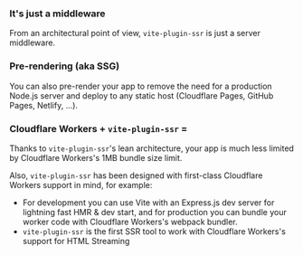 
### It's just a middleware

From an architectural point of view, `vite-plugin-ssr` is just a server middleware.

<ServerMiddleware />

### Pre-rendering (aka SSG)

You can also pre-render your app to remove the need for a production Node.js server and deploy to any static host
(Cloudflare Pages, GitHub Pages, Netlify, ...).

<PrerenderPreview />

### Cloudflare Workers + `vite-plugin-ssr` = <Emoji name="red-heart" />

Thanks to `vite-plugin-ssr`'s lean architecture, your app is much less limited by Cloudflare Workers's 1MB bundle size limit.

Also, `vite-plugin-ssr` has been designed with first-class Cloudflare Workers support in mind, for example:
 - For development you can use Vite with an Express.js dev server for lightning fast HMR & dev start, and for production you can bundle your worker code with Cloudflare Workers's webpack bundler.
 - `vite-plugin-ssr` is the first SSR tool to work with Cloudflare Workers's support for HTML Streaming
